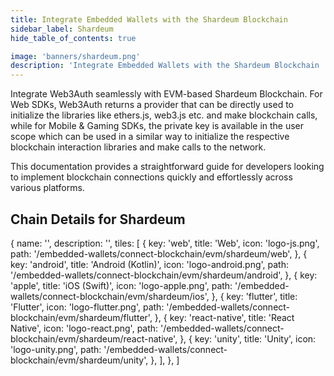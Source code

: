 ```yaml
---
title: Integrate Embedded Wallets with the Shardeum Blockchain
sidebar_label: Shardeum
hide_table_of_contents: true

image: 'banners/shardeum.png'
description: 'Integrate Embedded Wallets with the Shardeum Blockchain | Embedded Wallets'
---
```



<SEO
  title="Integrate Embedded Wallets with the Shardeum Blockchain"
  description="Integrate Embedded Wallets with the Shardeum Blockchain | Embedded Wallets"
  image="https://web3auth.io/docs/banners/shardeum.png"
  slug="/embedded-wallets/connect-blockchain/evm/shardeum"
/>

Integrate Web3Auth seamlessly with EVM-based Shardeum Blockchain. For Web SDKs, Web3Auth returns a provider that can be directly used to initialize the libraries like ethers.js, web3.js etc. and make blockchain calls, while for Mobile & Gaming SDKs, the private key is available in the user scope which can be used in a similar way to initialize the respective blockchain interaction libraries and make calls to the network.

This documentation provides a straightforward guide for developers looking to implement blockchain connections quickly and effortlessly across various platforms.

## Chain Details for Shardeum

<ChainDetailsShardeum />

  {
    name: '',
    description: '',
    tiles: [
      {
        key: 'web',
        title: 'Web',
        icon: 'logo-js.png',
        path: '/embedded-wallets/connect-blockchain/evm/shardeum/web',
      },
      {
        key: 'android',
        title: 'Android (Kotlin)',
        icon: 'logo-android.png',
        path: '/embedded-wallets/connect-blockchain/evm/shardeum/android',
      },
      {
        key: 'apple',
        title: 'iOS (Swift)',
        icon: 'logo-apple.png',
        path: '/embedded-wallets/connect-blockchain/evm/shardeum/ios',
      },
      {
        key: 'flutter',
        title: 'Flutter',
        icon: 'logo-flutter.png',
        path: '/embedded-wallets/connect-blockchain/evm/shardeum/flutter',
      },
      {
        key: 'react-native',
        title: 'React Native',
        icon: 'logo-react.png',
        path: '/embedded-wallets/connect-blockchain/evm/shardeum/react-native',
      },
      {
        key: 'unity',
        title: 'Unity',
        icon: 'logo-unity.png',
        path: '/embedded-wallets/connect-blockchain/evm/shardeum/unity',
      },
    ],
  },
]

<Tiles tileGroups={Shardeum} />

